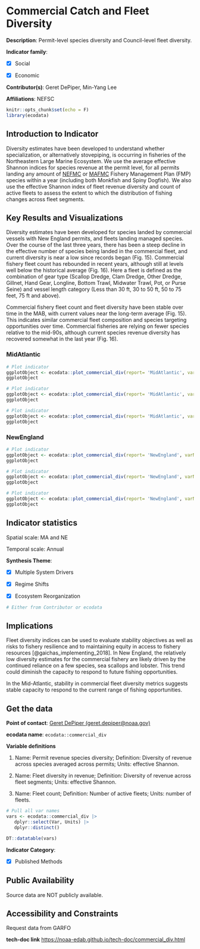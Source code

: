 # Commercial Catch and Fleet Diversity

**Description**: Permit-level species diversity and Council-level fleet diversity.

**Indicator family**: 

- [X] Social
- [X] Economic


**Contributor(s)**: Geret DePiper, Min-Yang Lee

**Affiliations**: NEFSC

```{r echo=FALSE}
knitr::opts_chunk$set(echo = F)
library(ecodata)
```
## Introduction to Indicator
Diversity estimates have been developed to understand whether specialization, or alternatively stovepiping, is occurring in fisheries of the Northeastern Large Marine Ecosystem. We use the average effective Shannon indices for species revenue at the permit level, for all permits landing any amount of [NEFMC](https://www.nefmc.org/) or [MAFMC](http://www.mafmc.org/) Fishery Management Plan (FMP) species within a year (including both Monkfish and Spiny Dogfish). We also use the effective Shannon index of fleet revenue diversity and count of active fleets to assess the extent to which the distribution of fishing changes across fleet segments.

## Key Results and Visualizations
Diversity estimates have been developed for species landed by commercial vessels with New England permits, and fleets landing managed species. Over the course of the last three years, there has been a steep decline in the effective number of species being landed in the commercial fleet, and current diversity is near a low since records began (Fig. 15).  Commercial fishery fleet count has rebounded in recent years, although still at levels well below the historical average (Fig. 16). Here a fleet is defined as the combination of gear type (Scallop Dredge, Clam Dredge, Other Dredge, Gillnet, Hand Gear, Longline, Bottom Trawl, Midwater Trawl, Pot, or Purse Seine) and vessel length category (Less than 30 ft, 30 to 50 ft, 50 to 75 feet, 75 ft and above). 

Commercial fishery fleet count and fleet diversity have been stable over time in the MAB, with current values near the long-term average (Fig. 15). This indicates similar commercial fleet composition and species targeting opportunities over time. Commercial fisheries are relying on fewer species relative to the mid-90s, although current species revenue diversity has recovered somewhat in the last year (Fig. 16).

### MidAtlantic

```{r plot_commercial_divMidAtlanticFleetcount}
# Plot indicator
ggplotObject <- ecodata::plot_commercial_div(report= 'MidAtlantic', varName= 'Fleet count')
ggplotObject
```

```{r plot_commercial_divMidAtlanticFleetdiversityinrevenue}
# Plot indicator
ggplotObject <- ecodata::plot_commercial_div(report= 'MidAtlantic', varName= 'Fleet diversity in revenue')
ggplotObject
```

```{r plot_commercial_divMidAtlanticPermitrevenuespeciesdiversity}
# Plot indicator
ggplotObject <- ecodata::plot_commercial_div(report= 'MidAtlantic', varName= 'Permit revenue species diversity')
ggplotObject
```

### NewEngland

```{r plot_commercial_divNewEnglandFleetcount}
# Plot indicator
ggplotObject <- ecodata::plot_commercial_div(report= 'NewEngland', varName= 'Fleet count')
ggplotObject
```

```{r plot_commercial_divNewEnglandFleetdiversityinrevenue}
# Plot indicator
ggplotObject <- ecodata::plot_commercial_div(report= 'NewEngland', varName= 'Fleet diversity in revenue')
ggplotObject
```

```{r plot_commercial_divNewEnglandPermitrevenuespeciesdiversity}
# Plot indicator
ggplotObject <- ecodata::plot_commercial_div(report= 'NewEngland', varName= 'Permit revenue species diversity')
ggplotObject
```


## Indicator statistics 
Spatial scale: MA and NE

Temporal scale: Annual

**Synthesis Theme**:

- [X] Multiple System Drivers
- [X] Regime Shifts
- [X] Ecosystem Reorganization


```{r autostats_commercial_div}
# Either from Contributor or ecodata
```

## Implications
Fleet diversity indices can be used to evaluate stability objectives as well as risks to fishery resilience and to maintaining equity in access to fishery resources [@gaichas_implementing_2018]. In New England, the relatively low diversity estimates for the commercial fishery are likely driven by the continued reliance on a few species, sea scallops and lobster. This trend could diminish the capacity to respond to future fishing opportunities. 

In the Mid-Atlantic, stability in commercial fleet diversity metrics suggests stable capacity to respond to the current range of fishing opportunities.

## Get the data

**Point of contact**: [Geret DePiper (geret.depiper@noaa.gov)](mailto:Geret DePiper (geret.depiper@noaa.gov)){.email}

**ecodata name**: `ecodata::commercial_div`

**Variable definitions**

1) Name: Permit revenue species diversity; Definition: Diversity of revenue across species averaged across permits; Units: effective Shannon.  
2) Name: Fleet diversity in revenue; Definition: Diversity of revenue across fleet segments; Units: effective Shannon. 
3) Name: Fleet count; Definition: Number of active fleets; Units: number of fleets.

```{r vars_commercial_div}
# Pull all var names
vars <- ecodata::commercial_div |>
   dplyr::select(Var, Units) |>
   dplyr::distinct()

DT::datatable(vars)
```
**Indicator Category**:

- [X] Published Methods


## Public Availability

Source data are NOT publicly available.

## Accessibility and Constraints

Request data from GARFO

**tech-doc link**
<https://noaa-edab.github.io/tech-doc/commercial_div.html>

